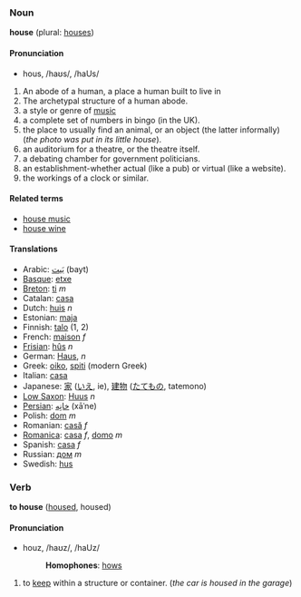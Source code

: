 ===Noun===
'''house''' (plural: [[houses]])

====Pronunciation====
*hous, /haʊs/, /haUs/

#An abode of a human, a place a human built to live in
#The archetypal structure of a human abode.
#a style or genre of [[music]]
#a complete set of numbers in bingo (in the UK).
#the place to usually find an animal, or an object (the latter informally) (''the photo was put in its little house'').
#an auditorium for a theatre, or the theatre itself.
#a debating chamber for government politicians.
#an establishment-whether actual (like a pub) or virtual (like a website).
#the workings of a clock or similar.

====Related terms====
*[[house music]]
*[[house wine]]

====Translations====
*Arabic: [[بَيت]] (bayt)
*[[Basque]]: [[etxe]]
*[[Breton]]: [[ti]] ''m''
*Catalan: [[casa]]
*Dutch: [[huis]] ''n''
*Estonian: [[maja]]
*Finnish: [[talo]] (1, 2)
*French: [[maison]] ''f''
*[[Frisian]]: [[hûs]] ''n''
*German: [[Haus]], ''n''
*Greek: [[oiko]], [[spiti]] (modern Greek)
*Italian: [[casa]]
*Japanese: [[家]] ([[いえ]], ie), [[建物]] ([[たてもの]], tatemono)
*[[Low Saxon]]: [[Huus]] ''n''
*[[Persian]]: [[خانِه]] (xāˈne)
*Polish: [[dom]] ''m''
*Romanian: [[casă]] ''f''
*[[Romanica]]: [[casa]] ''f'', [[domo]] ''m''
*Spanish: [[casa]] ''f''
*Russian: [[дом]] ''m''
*Swedish: [[hus]]

===Verb===
'''to house''' ([[housed]], housed)

====Pronunciation====
*houz, /haʊz/, /haUz/
*:'''Homophones''': [[hows]]

#to [[keep]] within a structure or container. (''the car is housed in the garage'')